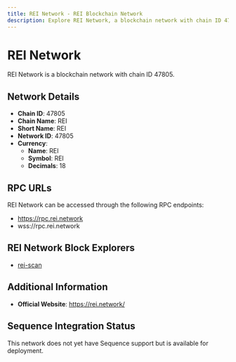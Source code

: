 ```yaml
--- 
title: REI Network - REI Blockchain Network
description: Explore REI Network, a blockchain network with chain ID 47805. Learn about its native currency, REI, and how to interact with the network.
---
```


# REI Network

REI Network is a blockchain network with chain ID 47805.

## Network Details

- **Chain ID**: 47805
- **Chain Name**: REI
- **Short Name**: REI
- **Network ID**: 47805
- **Currency**: 
  - **Name**: REI
  - **Symbol**: REI
  - **Decimals**: 18

## RPC URLs

REI Network can be accessed through the following RPC endpoints:

- https://rpc.rei.network
- wss://rpc.rei.network

## REI Network Block Explorers

- [rei-scan](https://scan.rei.network)

## Additional Information

- **Official Website**: https://rei.network/

## Sequence Integration Status

This network does not yet have Sequence support but is available for deployment.
